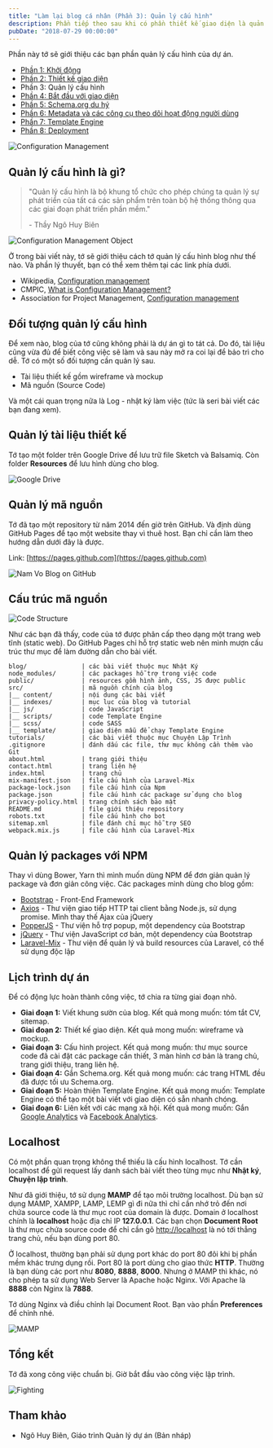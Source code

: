 ```yaml
---
title: "Làm lại blog cá nhân (Phần 3): Quản lý cấu hình"
description: Phần tiếp theo sau khi có phần thiết kế giao diện là quản lý cấu hình của project.
pubDate: "2018-07-29 00:00:00"
---
```


Phần này tớ sẽ giới thiệu các bạn phần quản lý cấu hình của dự án.

- [Phần 1: Khởi động](https://vhnam.github.io/tutorials/lam-lai-blog-ca-nhan-1/)
- [Phần 2: Thiết kế giao diện](https://vhnam.github.io/tutorials/lam-lai-blog-ca-nhan-2/)
- Phần 3: Quản lý cấu hình
- [Phần 4: Bắt đầu với giao diện](https://vhnam.github.io/tutorials/lam-lai-blog-ca-nhan-4/)
- [Phần 5: Schema.org du hý](https://vhnam.github.io/tutorials/lam-lai-blog-ca-nhan-5/)
- [Phần 6: Metadata và các công cụ theo dõi hoạt động người dùng](https://vhnam.github.io/tutorials/lam-lai-blog-ca-nhan-6/)
- [Phần 7: Template Engine](https://vhnam.github.io/tutorials/lam-lai-blog-ca-nhan-7/)
- [Phần 8: Deployment](https://vhnam.github.io/tutorials/lam-lai-blog-ca-nhan-8/)

![Configuration Management](../../assets/tutorials/lam-lai-blog-ca-nhan-3/thumbnails.jpg)

## Quản lý cấu hình là gì?

> "Quản lý cấu hình là bộ khung tổ chức cho phép chúng ta quản lý sự phát triển của tất cá các sản phẩm trên toàn bộ hệ thống thông qua các giai đoạn phát triển phần mềm."
>
> \- Thầy Ngô Huy Biên

![Configuration Management Object](../../assets/tutorials/lam-lai-blog-ca-nhan-3/configuration-management__object.jpg)

Ở trong bài viết này, tớ sẽ giới thiệu cách tớ quản lý cấu hình blog như thế nào. Và phần lý thuyết, bạn có thể xem thêm tại các link phía dưới.

- Wikipedia, [Configuration management](https://en.wikipedia.org/wiki/Configuration_management)
- CMPIC, [What is Configuration Management?](https://www.cmpic.com/configuration-management-definition.htm)
- Association for Project Management, [Configuration management](https://www.apm.org.uk/body-of-knowledge/delivery/scope-management/configuration-management/)

## Đối tượng quản lý cấu hình

Để xem nào, blog của tớ cũng không phải là dự án gì to tát cả. Do đó, tài liệu cũng vừa đủ để biết công việc sẽ làm và sau này mở ra coi lại để bảo trì cho dễ. Tớ có một số đối tượng cần quản lý sau.

- Tài liệu thiết kế gồm wireframe và mockup
- Mã nguồn (Source Code)

Và một cái quan trọng nữa là Log - nhật ký làm việc (tức là seri bài viết các bạn đang xem).

## Quản lý tài liệu thiết kế

Tớ tạo một folder trên Google Drive để lưu trữ file Sketch và Balsamiq. Còn folder **Resources** để lưu hình dùng cho blog.

![Google Drive](../../assets/tutorials/lam-lai-blog-ca-nhan-3/drive.jpg)

## Quản lý mã nguồn

Tớ đã tạo một repository từ năm 2014 đến giờ trên GitHub. Và định dùng GitHub Pages để tạo một website thay vì thuê host. Bạn chỉ cần làm theo hướng dẫn dưới đây là được.

Link: [https://pages.github.com](https://pages.github.com)

![Nam Vo Blog on GitHub](../../assets/tutorials/lam-lai-blog-ca-nhan-3/github.jpg)

## Cấu trúc mã nguồn

![Code Structure](../../assets/tutorials/lam-lai-blog-ca-nhan-3/code-structure.jpg)

Như các bạn đã thấy, code của tớ được phân cấp theo dạng một trang web tĩnh (static web). Do GitHub Pages chỉ hỗ trợ static web nên mình mượn cấu trúc thư mục để làm đường dẫn cho bài viết.

```
blog/               | các bài viết thuộc mục Nhật Ký
node_modules/       | các packages hỗ trợ trong việc code
public/             | resources gồm hình ảnh, CSS, JS được public
src/                | mã nguồn chính của blog
|__ content/        | nội dung các bài viết
|__ indexes/        | mục lục của blog và tutorial
|__ js/             | code JavaScript
|__ scripts/        | code Template Engine
|__ scss/           | code SASS
|__ template/       | giao diện mẫu để chạy Template Engine
tutorials/          | các bài viết thuộc mục Chuyện Lập Trình
.gitignore          | đánh dấu các file, thư mục không cần thêm vào Git
about.html          | trang giới thiệu
contact.html        | trang liên hệ
index.html          | trang chủ
mix-manifest.json   | file cấu hình của Laravel-Mix
package-lock.json   | file cấu hình của Npm
package.json        | file cấu hình các package sử dụng cho blog
privacy-policy.html | trang chính sách bảo mật
README.md           | file giới thiệu repository
robots.txt          | file cấu hình cho bot
sitemap.xml         | file đánh chỉ mục hỗ trợ SEO
webpack.mix.js      | file cấu hình của Laravel-Mix
```

## Quản lý packages với NPM

Thay vì dùng Bower, Yarn thì mình muốn dùng NPM để đơn giản quản lý package và đơn giản công việc. Các packages mình dùng cho blog gồm:

- [Bootstrap](https://getbootstrap.com/) - Front-End Framework
- [Axios](https://github.com/axios/axios) - Thư viện giao tiếp HTTP tại client bằng Node.js, sử dụng promise. Mình thay thế Ajax của jQuery
- [PopperJS](https://popper.js.org/) - Thư viện hỗ trợ popup, một dependency của Bootstrap
- [jQuery](https://jquery.com/) - Thư viện JavaScript cơ bản, một dependency của Bootstrap
- [Laravel-Mix](https://github.com/JeffreyWay/laravel-mix) - Thư viện để quản lý và build resources của Laravel, có thể sử dụng độc lập

## Lịch trình dự án

Để có động lực hoàn thành công việc, tớ chia ra từng giai đoạn nhỏ.

- **Giai đoạn 1:** Viết khung sườn của blog. Kết quả mong muốn: tóm tắt CV, sitemap.
- **Giai đoạn 2:** Thiết kế giao diện. Kết quả mong muốn: wireframe và mockup.
- **Giai đoạn 3:** Cấu hình project. Kết quả mong muốn: thư mục source code đã cài đặt các package cần thiết, 3 màn hình cơ bản là trang chủ, trang giới thiệu, trang liên hệ.
- **Giai đoạn 4:** Gắn Schema.org. Kết quả mong muốn: các trang HTML đều đã được tối ưu Schema.org.
- **Giai đoạn 5:** Hoàn thiện Template Engine. Kết quả mong muốn: Template Engine có thể tạo một bài viết với giao diện có sẵn nhanh chóng.
- **Giai đoạn 6:** Liên kết với các mạng xã hội. Kết quả mong muốn: Gắn [Google Analytics](https://marketingplatform.google.com/about/) và [Facebook Analytics](https://analytics.facebook.com/).

## Localhost

Có một phần quan trọng không thể thiếu là cấu hình localhost. Tớ cần localhost để gửi request lấy danh sách bài viết theo từng mục như **Nhật ký**, **Chuyện lập trình**.

Như đã giới thiệu, tớ sử dụng **MAMP** để tạo môi trường localhost. Dù bạn sử dụng MAMP, XAMPP, LAMP, LEMP gì đi nữa thì chỉ cần nhớ trỏ đến nơi chứa source code là thư mục root của domain là được. Domain ở localhost chính là **localhost** hoặc địa chỉ IP **127.0.0.1**. Các bạn chọn **Document Root** là thư mục chứa source code để chỉ cần gõ [http://localhost](http://localhost) là nó tới thẳng trang chủ, nếu bạn dùng port 80.

Ở localhost, thường bạn phải sử dụng port khác do port 80 đôi khi bị phần mềm khác trưng dụng rồi. Port 80 là port dùng cho giao thức **HTTP**. Thường là bạn dùng các port như **8080**, **8888**, **8000**. Nhưng ở MAMP thì khác, nó cho phép ta sử dụng Web Server là Apache hoặc Nginx. Với Apache là **8888** còn Nginx là **7888**.

Tớ dùng Nginx và điều chỉnh lại Document Root. Bạn vào phần **Preferences** để chỉnh nhé.

![MAMP](../../assets/tutorials/lam-lai-blog-ca-nhan-3/mamp.jpg)

## Tổng kết

Tớ đã xong công việc chuẩn bị. Giờ bắt đầu vào công việc lập trình.

![Fighting](../../assets/tutorials/lam-lai-blog-ca-nhan-3/fighting.jpg)

## Tham khảo

- Ngô Huy Biên, Giáo trình Quản lý dự án (Bản nháp)
